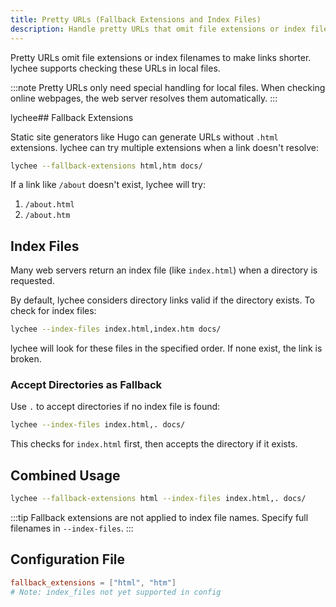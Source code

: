 ```yaml
---
title: Pretty URLs (Fallback Extensions and Index Files)
description: Handle pretty URLs that omit file extensions or index filenames when checking local files.
---
```


Pretty URLs omit file extensions or index filenames to make links shorter. lychee supports checking these URLs in local files.

:::note
Pretty URLs only need special handling for local files. When checking online webpages, the web server resolves them automatically.
:::

lychee## Fallback Extensions

Static site generators like Hugo can generate URLs without `.html` extensions. lychee can try multiple extensions when a link doesn't resolve:

```bash
lychee --fallback-extensions html,htm docs/
```

If a link like `/about` doesn't exist, lychee will try:
1. `/about.html`
2. `/about.htm`

## Index Files

Many web servers return an index file (like `index.html`) when a directory is requested.

By default, lychee considers directory links valid if the directory exists. To check for index files:

```bash
lychee --index-files index.html,index.htm docs/
```

lychee will look for these files in the specified order. If none exist, the link is broken.

### Accept Directories as Fallback

Use `.` to accept directories if no index file is found:

```bash
lychee --index-files index.html,. docs/
```

This checks for `index.html` first, then accepts the directory if it exists.

## Combined Usage

```bash
lychee --fallback-extensions html --index-files index.html,. docs/
```

:::tip
Fallback extensions are not applied to index file names. Specify full filenames in `--index-files`.
:::

## Configuration File

```toml title="lychee.toml"
fallback_extensions = ["html", "htm"]
# Note: index_files not yet supported in config
```
